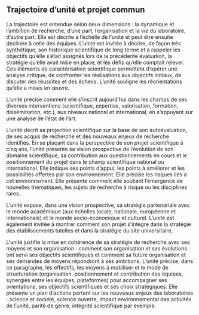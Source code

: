 ## Trajectoire d'unité et projet commun

La trajectoire est entendue selon deux dimensions : la dynamique et l'ambition de recherche, d'une part, l'organisation et la vie du laboratoire, d'autre part. Elle est décrite à l'échelle de l'unité et peut être ensuite déclinée à celle des équipes.
L'unité est invitée à décrire, de façon très synthétique, son historique scientifique de long terme et à rappeler les objectifs qu'elle s'était assignés lors de la précédente évaluation, la stratégie qu'elle avait mise en place, et les défis qu'elle comptait relever. Ces éléments de caractérisation scientifique permettent d'opérer une analyse critique, de confronter les réalisations aux objectifs initiaux, de discuter des réussites et des échecs. L'unité souligne les réorientations qu'elle a mises en œuvre. 

L'unité précise comment elle s'inscrit aujourd'hui dans les champs de ses diverses interventions (scientifique, expertise, valorisation, formation, dissémination, etc.), aux niveaux national et international, en s'appuyant sur une analyse de l'état de l'art.

L'unité décrit sa projection scientifique sur la base de son autoévaluation, de ses acquis de recherche et des nouveaux enjeux de recherche identifiés. En se plaçant dans la perspective de son projet scientifique à cinq ans, l'unité présente sa vision prospective de l'évolution de son domaine scientifique, sa contribution aux questionnements en cours et le positionnement du projet dans le champ scientifique national ou international. Elle indique ses points d'appui, les points à améliorer et les possibilités offertes par son environnement. Elle précise les risques liés à cet environnement. Elle présente comment elle soutient l'émergence de nouvelles thématiques, les sujets de recherche à risque ou les disciplines rares.

L'unité expose, dans une vision prospective, sa stratégie partenariale avec le monde académique (aux échelles locale, nationale, européenne et internationale) et le monde socio-économique et culturel. L'unité est également invitée à montrer comment son projet s'intègre dans la stratégie des établissements tutelles et dans la stratégie du site universitaire.

L'unité justifie la mise en cohérence de sa stratégie de recherche avec ses moyens et son organisation : comment son organisation et ses évolutions ont servi ses objectifs scientifiques et comment sa future organisation et ses demandes de moyens répondront à ses ambitions. L'unité précise, dans ce paragraphe, les effectifs, les moyens à mobiliser et le mode de structuration (organisation,  positionnement  et contribution des équipes, synergies entre les équipes, plateformes) pour accompagner ses orientations, ses objectifs scientifiques et ses choix stratégiques. Elle présente un plan d'actions portant sur les nouveaux enjeux des laboratoires : science et société, science ouverte, impact environnemental des activités de l'unité, parité de genre, intégrité scientifique par exemple. 

